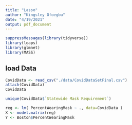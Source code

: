 ```yaml
---
title: "Lasso"
author: "Kingsley Ofoegbu"
date: "4/19/2021"
output: pdf_document
---
```


```r
suppressMessages(library(tidyverse))
library(leaps)
library(glmnet)
library(MASS)
```


## load Data
```r
CovidData <- read_csv("./data/CovidDataSetFinal.csv")
attach(CovidData)
CovidData
```

```r
unique(CovidData$`Statewide Mask Requirement`)
```
```r
reg <- lm( PercentWearingMask ~ ., data=CovidData )
X <- model.matrix(reg)
Y <- Boston$PercentWearingMask
```

